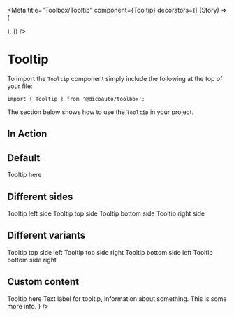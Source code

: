 
<Meta
  title="Toolbox/Tooltip"
  component={Tooltip}
  decorators={[
    (Story) => (
      <div className="py-12 flex justify-center px-16">
        <Story />
      </div>
    ),
  ]}
/>

# Tooltip

To import the `Tooltip` component simply include the following at the top of your file:

```
import { Tooltip } from '@dicoauto/toolbox';
```

The section below shows how to use the `Tooltip` in your project.

## In Action

<Canvas>
  <Story
    name="In action"
    parameters={{
      chromatic: {
        disableSnapshot: true /** Since it is hidden by default */,
      },
    }}
  >
    <div className="grid grid-cols-2 gap-16 m-32">
      <Tooltip
        side="left"
        tooltip="Text label for tooltip, information about something. This is some more info."
      >
        <span className="text-base text-toolbox-neutral underline">Tooltip left side</span>
      </Tooltip>
      <Tooltip
        tooltip={
          <div className="flex space-x-2 items-center">
            <Avatar
              link="https://i.pravatar.cc/150?u=47110"
              alt="Nora"
              size="m"
            />
            <span className="text-xs text-toolbox-neutral flex-1">
              Text label for tooltip, information about something. This is some more info.
            </span>
          </div>
        }
      >
        <span className="text-base text-toolbox-neutral underline">Tooltip right side</span>
      </Tooltip>
      <Tooltip
        side="bottom"
        tooltip={
          <div className="flex space-x-2 items-center">
            <Avatar
              link="https://i.pravatar.cc/150?u=47110"
              alt="Nora"
              size="m"
            />
            <span className="text-xs text-toolbox-neutral flex-1">
              Text label for tooltip, information about something. This is some more info.
            </span>
          </div>
        }
      >
        <span className="text-base text-toolbox-neutral underline">Tooltip bottom side</span>
      </Tooltip>
      <Tooltip
        side="top"
        tooltip="Small one here"
      >
        <span className="text-base text-toolbox-neutral underline">Tooltip top side</span>
      </Tooltip>
    </div>
  </Story>
</Canvas>

## Default

<Canvas>
  <Story name="Default">
    <Container>
      <span className="text-base text-toolbox-neutral underline">Tooltip here</span>
      <Display tooltip="Text label for tooltip, information about something. This is some more info." />
    </Container>
  </Story>
</Canvas>

## Different sides

<Canvas>
  <Story name="Different sides">
    <div className="grid grid-cols-2 gap-16 m-32">
      <Container>
        <span className="text-base text-toolbox-neutral underline">Tooltip left side</span>
        <Display
          side="left"
          tooltip="Text label for tooltip, information about something. This is some more info."
        />
      </Container>
      <Container>
        <span className="text-base text-toolbox-neutral underline">Tooltip top side</span>
        <Display
          side="top"
          tooltip="Text label for tooltip, information about something. This is some more info."
        />
      </Container>
      <Container>
        <span className="text-base text-toolbox-neutral underline">Tooltip bottom side</span>
        <Display
          side="bottom"
          tooltip="Text label for tooltip, information about something. This is some more info."
        />
      </Container>
      <Container>
        <span className="text-base text-toolbox-neutral underline">Tooltip right side</span>
        <Display
          side="right"
          tooltip="Text label for tooltip, information about something. This is some more info."
        />
      </Container>
    </div>
  </Story>
</Canvas>

## Different variants

<Canvas>
  <Story name="Different variants">
    <div className="grid grid-cols-2 gap-16 m-32">
      <Container>
        <span className="text-base text-toolbox-neutral underline">Tooltip top side left</span>
        <Display
          side="top|left"
          tooltip="Text label for tooltip, information about something. This is some more info."
        />
      </Container>
      <Container>
        <span className="text-base text-toolbox-neutral underline">Tooltip top side right</span>
        <Display
          side="top|right"
          tooltip="Text label for tooltip, information about something. This is some more info."
        />
      </Container>
      <Container>
        <span className="text-base text-toolbox-neutral underline">Tooltip bottom side left</span>
        <Display
          side="bottom|left"
          tooltip="Text label for tooltip, information about something. This is some more info."
        />
      </Container>
      <Container>
        <span className="text-base text-toolbox-neutral underline">Tooltip bottom side right</span>
        <Display
          side="bottom|right"
          tooltip="Text label for tooltip, information about something. This is some more info."
        />
      </Container>
    </div>
  </Story>
</Canvas>

## Custom content

<Canvas>
  <Story name="Custom content">
    <Container>
      <span className="text-base text-toolbox-neutral underline">Tooltip here</span>
      <Display
        tooltip={
          <div className="flex space-x-2 items-center">
            <Avatar
              link="https://i.pravatar.cc/150?u=47110"
              alt="Nora"
              size="m"
            />
            <span className="text-xs flex-1">
              Text label for tooltip, information about something. This is some more info.
            </span>
          </div>
        }
      />
    </Container>
  </Story>
</Canvas>
